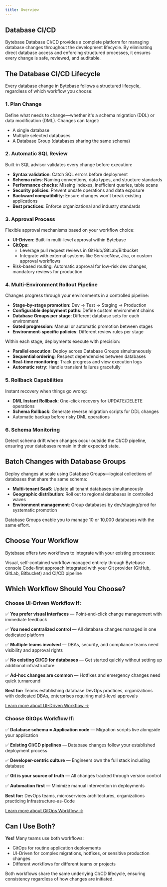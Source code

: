```yaml
---
title: Overview
---
```


<Card
  title="Tutorial: First Schema Change in 5 Minutes"
  icon="graduation-cap"
  href="/tutorials/first-schema-change"
  horizontal
/>

## Database CI/CD

Bytebase Database CI/CD provides a complete platform for managing database changes throughout the development lifecycle. By eliminating direct database access and enforcing structured processes, it ensures every change is safe, reviewed, and auditable.

## The Database CI/CD Lifecycle

Every database change in Bytebase follows a structured lifecycle, regardless of which workflow you choose:

### 1. **Plan Change**

Define what needs to change—whether it's a schema migration (DDL) or data modification (DML). Changes can target:

- A single database
- Multiple selected databases
- A Database Group (databases sharing the same schema)

### 2. **Automatic SQL Review**

Built-in SQL advisor validates every change before execution:

- **Syntax validation**: Catch SQL errors before deployment
- **Schema rules**: Naming conventions, data types, and structure standards
- **Performance checks**: Missing indexes, inefficient queries, table scans
- **Security policies**: Prevent unsafe operations and data exposure
- **Backward compatibility**: Ensure changes won't break existing applications
- **Best practices**: Enforce organizational and industry standards

### 3. **Approval Process**

Flexible approval mechanisms based on your workflow choice:

- **UI-Driven**: Built-in multi-level approval within Bytebase
- **GitOps**:
  - Leverage pull request reviews in GitHub/GitLab/Bitbucket
  - Integrate with external systems like ServiceNow, Jira, or custom approval workflows
- Risk-based routing: Automatic approval for low-risk dev changes, mandatory reviews for production

### 4. **Multi-Environment Rollout Pipeline**

Changes progress through your environments in a controlled pipeline:

- **Stage-by-stage promotion**: Dev → Test → Staging → Production
- **Configurable deployment paths**: Define custom environment chains
- **Database Groups per stage**: Different database sets for each environment
- **Gated progression**: Manual or automatic promotion between stages
- **Environment-specific policies**: Different review rules per stage

Within each stage, deployments execute with precision:

- **Parallel execution**: Deploy across Database Groups simultaneously
- **Sequential ordering**: Respect dependencies between databases
- **Real-time monitoring**: Track progress and view execution logs
- **Automatic retry**: Handle transient failures gracefully

### 5. **Rollback Capabilities**

Instant recovery when things go wrong:

- **DML Instant Rollback**: One-click recovery for UPDATE/DELETE operations
- **Schema Rollback**: Generate reverse migration scripts for DDL changes
- Automatic backup before risky DML operations

### 6. **Schema Monitoring**

Detect schema drift when changes occur outside the CI/CD pipeline, ensuring your databases remain in their expected state.

## Batch Changes with Database Groups

Deploy changes at scale using Database Groups—logical collections of databases that share the same schema:

- **Multi-tenant SaaS**: Update all tenant databases simultaneously
- **Geographic distribution**: Roll out to regional databases in controlled waves
- **Environment management**: Group databases by dev/staging/prod for systematic promotion

Database Groups enable you to manage 10 or 10,000 databases with the same effort.

## Choose Your Workflow

Bytebase offers two workflows to integrate with your existing processes:

<CardGroup cols={2}>
  <Card title="UI-Driven Workflow" icon="mouse-pointer">
    Visual, self-contained workflow managed entirely through Bytebase console
  </Card>
  <Card title="GitOps Workflow" icon="git-branch">
    Code-first approach integrated with your Git provider (GitHub, GitLab, Bitbucket) and CI/CD
    pipeline
  </Card>
</CardGroup>

## Which Workflow Should You Choose?

### Choose UI-Driven Workflow If:

✅ **You prefer visual interfaces** — Point-and-click change management with immediate feedback

✅ **You need centralized control** — All database changes managed in one dedicated platform

✅ **Multiple teams involved** — DBAs, security, and compliance teams need visibility and approval rights

✅ **No existing CI/CD for databases** — Get started quickly without setting up additional infrastructure

✅ **Ad-hoc changes are common** — Hotfixes and emergency changes need quick turnaround

**Best for:** Teams establishing database DevOps practices, organizations with dedicated DBAs, enterprises requiring multi-level approvals

[Learn more about UI-Driven Workflow →](/change-database/plan)

### Choose GitOps Workflow If:

✅ **Database schema = Application code** — Migration scripts live alongside your application

✅ **Existing CI/CD pipelines** — Database changes follow your established deployment process

✅ **Developer-centric culture** — Engineers own the full stack including database

✅ **Git is your source of truth** — All changes tracked through version control

✅ **Automation first** — Minimize manual intervention in deployments

**Best for:** DevOps teams, microservices architectures, organizations practicing Infrastructure-as-Code

[Learn more about GitOps Workflow →](/gitops/overview)

## Can I Use Both?

**Yes!** Many teams use both workflows:

- GitOps for routine application deployments
- UI-Driven for complex migrations, hotfixes, or sensitive production changes
- Different workflows for different teams or projects

Both workflows share the same underlying CI/CD lifecycle, ensuring consistency regardless of how changes are initiated.
